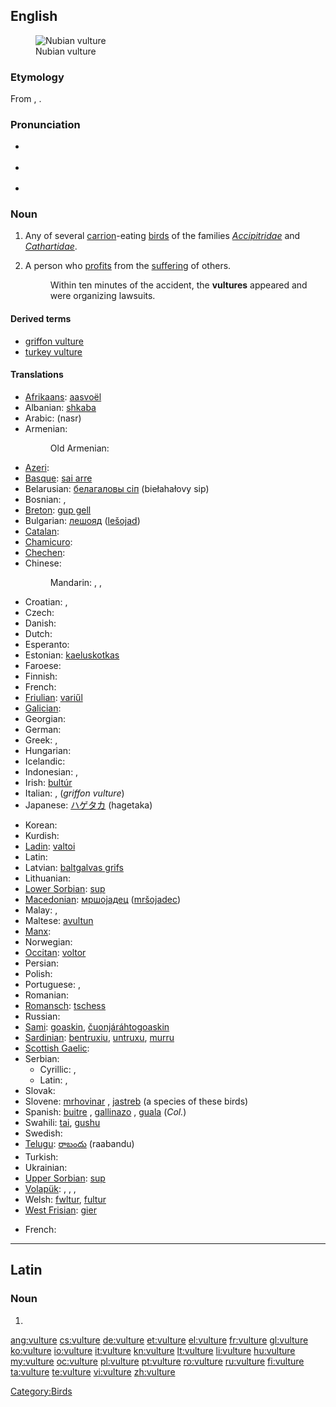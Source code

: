 {{wikipedia}}
==English==
[[Image:Nubianvulture.jpeg|thumb|Nubian vulture]]

===Etymology===
From {{etyl|la}} {{term|vultur}}, {{term|voltur|lang=la}}.

===Pronunciation===
* {{a|UK}} {{IPA|/ˈvʌlʧə/}}
* {{a|US}} {{IPA|/ˈvʌlʧɚ/}}
* {{audio|en-us-vulture.ogg|Audio (US)}}

===Noun===
{{en-noun}}

# Any of several [[carrion]]-eating [[bird]]s of the families ''[[Accipitridae]]'' and ''[[Cathartidae]]''.
# {{colloquial}} A person who [[profit]]s from the [[suffering]] of others.
#: Within ten minutes of the accident, the '''vultures''' appeared and were organizing lawsuits.

====Derived terms====
* [[griffon vulture]]
* [[turkey vulture]]

====Translations====
{{trans-top|bird}}
* [[Afrikaans]]: [[aasvoël]]
* Albanian: [[shkaba]]
* Arabic: {{Arab|[[نسر]]}} (nasr)
* Armenian: {{t-|hy|անգղ|tr=angġ}}
*: Old Armenian: {{tø|xcl|անգղ|tr=angł|sc=Armn|xs=Old Armenian}}
* [[Azeri]]: {{t-|az|leşyeyən|xs=Azeri}}
* [[Basque]]: [[sai arre]]
* Belarusian: [[белагаловы сіп]] (biełahałovy sip)
* Bosnian: {{t-|bs|lešinar|m}}, {{t-|bs|sup|m}}
* [[Breton]]: [[gup gell]]
* Bulgarian: [[лешояд]] ([[lešojad]])
* [[Catalan]]: {{t-|ca|voltor|m}}
* [[Chamicuro]]: {{tø|ccc|tsemo'ye}}
* [[Chechen]]: {{tø|ce|аьрзу}}
* Chinese:
*: Mandarin: {{t|cmn|兀鷹|sc=Hani}}, {{t|cmn|兀鹰|tr=wùyīng|sc=Hani}}, {{t-|cmn|雕|tr=diāo|sc=Hani}}
* Croatian: {{t-|hr|lešinar|m|alt=lèšinār}}, {{t-|hr|sup|m|alt=sȕp}}
* Czech: {{t-|cs|sup}}
* Danish: {{t|da|grib|c}}
* Dutch: {{t+|nl|gier|m}}
* Esperanto: {{t-|eo|vulturo|xs=Esperanto}}
* Estonian: [[kaeluskotkas]]
* Faroese: {{t|fo|gammur}}
* Finnish: {{t-|fi|korppikotka}}
* French: {{t+|fr|vautour|m}}
* [[Friulian]]: [[variűl]]
* [[Galician]]: {{t-|gl|voitre|m|xs=Galician}}
* Georgian: {{t|ka|ორბი|tr=orbi|sc=Geor|xs=Georgian}}
* German: {{t+|de|Geier|m}}
* Greek: {{t+|el|γύπας|m}}, {{t+|el|όρνεο|n}}
* Hungarian: {{t+|hu|keselyű}}
* Icelandic: {{t|is|gæsagammur}}
* Indonesian: {{t-|id|nazar|xs=Indonesian}}, {{t-|id|hering|xs=Indonesian}}
* Irish: [[bultúr]]
* Italian: {{t+|it|avvoltoio|m}}, {{t-|it|grifone|m}} (''griffon vulture'')
* Japanese: [[ハゲタカ]] (hagetaka)
{{trans-mid}}
* Korean: {{t+|ko|독수리|sc=Hang}}
* Kurdish: {{ku-Arab|[[هه‌ڵۆ]]}}
* [[Ladin]]: [[valtoi]]
* Latin: {{t+|la|vultur|m}}
* Latvian: [[baltgalvas grifs]]
* Lithuanian: {{t+|lt|grifas|xs=Lithuanian}}
* [[Lower Sorbian]]: [[sup]]
* [[Macedonian]]: [[мршоjадец]] ([[mršojadec]])
* Malay: {{t-|ms|nasar|xs=Malay}}, {{t-|ms|hering|xs=Malay}}
* Maltese: [[avultun]]
* [[Manx]]: {{t-|gv|ushag chonvayrtagh|xs=Manx}}
* Norwegian: {{t|no|gribb|m}}
* [[Occitan]]: [[voltor]]
* Persian: {{t|fa|کرکس|tr=karkas|xs=Persian}}
* Polish: {{t+|pl|sęp|m}}
* Portuguese: {{t+|pt|abutre|m}}, {{t+|pt|urubu|m}}
* Romanian: {{t+|ro|vultur|m}}
* [[Romansch]]: [[tschess]]
* Russian: {{t+|ru|стервятник|tr=sterv'átnik}}
* [[Sami]]: [[goaskin]], [[čuonjáráhtogoaskin]]
* [[Sardinian]]: [[bentruxiu]], [[untruxu]], [[murru]]
* [[Scottish Gaelic]]: {{t-|gd|fang|f|xs=Scottish Gaelic}}
* Serbian:
** Cyrillic: {{t-|sr|суп|m|sc=Cyrl}}, {{t-|sr|лешинар|m|sc=Cyrl}}
** Latin: {{t-|sr|sup|m}}, {{t-|sr|lešinar|m}}
* Slovak: {{t-|sk|sup|m}}
* Slovene: [[mrhovinar]] {{m}}, [[jastreb]] {{m}} (a species of these birds)
* Spanish: [[buitre]] {{m}}, [[gallinazo]] {{m}}, [[guala]] {{f}} (''Col.'')
* Swahili: [[tai]], [[gushu]]
* Swedish: {{t+|sv|gam|c}}
* [[Telugu]]: [[రాబందు]] (raabandu)
* Turkish: {{t+|tr|akbaba}}
* Ukrainian: {{t-|uk|вольт|tr=vol't|xs=Ukrainian}}
* [[Upper Sorbian]]: [[sup]]
* [[Volapük]]: {{qualifier|male or female}} {{t|vo|vultur}}, {{qualifier|male}} {{t|vo|hivultur}}, {{qualifier|female}} {{t|vo|jivultur}}, {{qualifier|offspring, baby}} {{t|vo|vulturül}}
* Welsh: [[fwltur]], [[fultur]]
* [[West Frisian]]: [[gier]]
{{trans-bottom}}
{{trans-top|person}}
* French: {{t+|fr|charognard|m}}
{{trans-mid}}
{{trans-bottom}}

[[Category:Birds]]

----

==Latin==

===Noun===
{{la-noun-form|vulture}}

# {{inflection of|vultur|vultur|abl|s|lang=la}}

[[ang:vulture]]
[[cs:vulture]]
[[de:vulture]]
[[et:vulture]]
[[el:vulture]]
[[fr:vulture]]
[[gl:vulture]]
[[ko:vulture]]
[[io:vulture]]
[[it:vulture]]
[[kn:vulture]]
[[lt:vulture]]
[[li:vulture]]
[[hu:vulture]]
[[my:vulture]]
[[oc:vulture]]
[[pl:vulture]]
[[pt:vulture]]
[[ro:vulture]]
[[ru:vulture]]
[[fi:vulture]]
[[ta:vulture]]
[[te:vulture]]
[[vi:vulture]]
[[zh:vulture]]